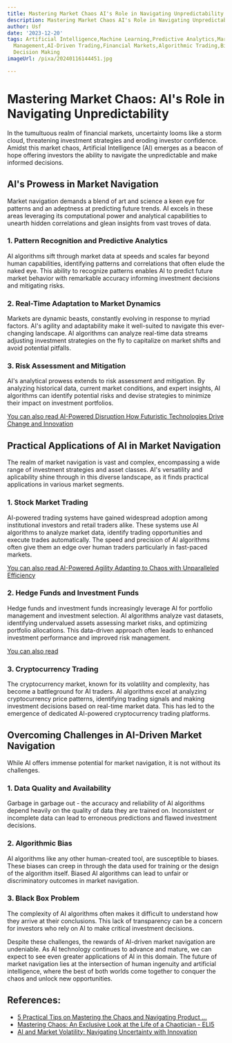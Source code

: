 ```yaml
---
title: Mastering Market Chaos AI's Role in Navigating Unpredictability
description: Mastering Market Chaos AI's Role in Navigating Unpredictability
author: Usf
date: '2023-12-20'
tags: Artificial Intelligence,Machine Learning,Predictive Analytics,Market Volatility,Risk
  Management,AI-Driven Trading,Financial Markets,Algorithmic Trading,Big Data,Data-Driven
  Decision Making
imageUrl: /pixa/20240116144451.jpg

---
```

# Mastering Market  Chaos: AI's Role in Navigating Unpredictability

In the tumultuous realm of financial markets, uncertainty looms like a storm  cloud, threatening investment  strategies and eroding investor  confidence. Amidst this market  chaos, Artificial Intelligence (AI) emerges  as a beacon of hope offering investors the  ability  to navigate the unpredictable and make informed decisions.

## AI's Prowess in Market Navigation
Market  navigation demands a blend  of art and  science a keen  eye for patterns and an adeptness at predicting  future  trends. AI excels in these areas leveraging its computational power and analytical capabilities to unearth hidden correlations  and glean insights  from vast troves of data.

### 1.  Pattern Recognition  and Predictive  Analytics
AI algorithms sift through  market data at speeds and scales  far beyond human capabilities, identifying  patterns and correlations that often elude the naked eye. This ability to recognize patterns enables AI to predict future market behavior with  remarkable accuracy informing investment decisions and mitigating risks.

###  2. Real-Time Adaptation to Market  Dynamics
Markets are dynamic beasts, constantly evolving in response to myriad factors. AI's agility and adaptability make it well-suited to navigate this ever-changing landscape. AI algorithms can analyze real-time data streams adjusting investment strategies on the fly to capitalize on market shifts and  avoid potential pitfalls.

### 3. Risk Assessment and Mitigation
AI's analytical prowess extends to risk assessment and mitigation. By analyzing historical data, current market conditions, and expert  insights, AI algorithms can  identify potential risks and devise strategies to minimize  their impact on investment portfolios.

[You can also read AI-Powered Disruption How Futuristic Technologies Drive Change and Innovation](AI-Powered%20Disruption%20How%20Futuristic%20Technologies%20Drive%20Change%20and%20Innovation)


## Practical Applications of AI in Market Navigation
The realm of market navigation  is vast and complex, encompassing a wide range of investment strategies and asset classes.  AI's versatility and aplicability shine through in this diverse landscape,  as it finds practical applications  in various market segments.

### 1. Stock  Market Trading
AI-powered trading systems have  gained widespread  adoption among institutional investors and retail traders alike. These systems use AI algorithms to analyze market data, identify trading opportunities and execute trades automatically. The  speed and precision of AI algorithms often give them an edge over human traders particularly in fast-paced  markets.

[You can  also  read AI-Powered Agility Adapting to Chaos with Unparalleled Efficiency](AI-Powered%20Agility%20Adapting%20to%20Chaos%20with%20Unparalleled%20Efficiency)


### 2.  Hedge Funds and Investment Funds
Hedge funds and  investment funds increasingly leverage  AI for portfolio management and investment selection. AI algorithms  analyze vast datasets, identifying undervalued assets assessing market risks, and optimizing portfolio allocations. This data-driven approach often leads  to enhanced investment performance and improved risk management.

[You can also read ]()


### 3. Cryptocurrency Trading
The cryptocurrency market,  known for its volatility and complexity, has become a battleground for  AI traders. AI algorithms excel at analyzing cryptocurrency price patterns, identifying  trading  signals and making investment decisions based on real-time market data. This has led to the emergence of dedicated AI-powered cryptocurrency trading platforms.

## Overcoming  Challenges in AI-Driven Market Navigation
While AI offers immense potential for market navigation, it is not without  its challenges.

### 1. Data Quality and Availability
Garbage in garbage out -  the accuracy and reliability of AI algorithms depend heavily on the quality of data they are trained on. Inconsistent or incomplete data can lead  to erroneous predictions and flawed investment decisions.

### 2. Algorithmic Bias
AI algorithms like any other human-created tool, are susceptible to biases. These biases can creep  in through the data used for training or  the design of the algorithm itself. Biased AI algorithms can lead to unfair  or discriminatory outcomes in market navigation.

### 3. Black Box Problem
The complexity of AI  algorithms often makes it difficult to understand how they arrive at their conclusions. This lack of transparency can be a concern for investors who rely on AI to  make critical investment  decisions.

Despite  these challenges, the rewards of AI-driven market navigation are undeniable.  As AI technology  continues to advance and mature, we can  expect to see even greater applications of AI in this domain. The future of market navigation lies at the intersection of human ingenuity and artificial intelligence, where the best of both  worlds come together to conquer  the chaos and  unlock new opportunities.

## References:
- [5 Practical Tips on Mastering the Chaos and Navigating Product ...](https://www.linkedin.com/pulse/5-practical-tips-mastering-chaos-navigating-product-management-shi)
- [Mastering Chaos: An Exclusive Look at the Life of a Chaotician - ELI5](https://explainlikeimfive.io/blog/chaotician/)
- [AI and Market Volatility: Navigating Uncertainty with Innovation](https://www.linkedin.com/pulse/ai-market-volatility-navigating-uncertainty-innovation-fibwave)
